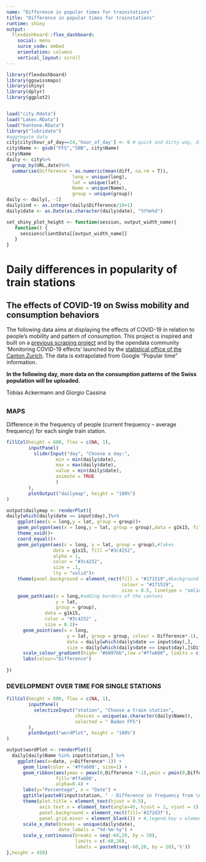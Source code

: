 ---
name: "Difference in popular times for trainstations"
title: "Difference in popular times for trainstations"
runtime: shiny
output: 
  flexdashboard::flex_dashboard:
    social: menu
    surce_code: embed
    orientation: columns
    vertical_layout: scroll
---

```{r setup, include=FALSE}
library(flexdashboard)
library(ggswissmaps)
library(shiny)
library(dplyr)
library(ggplot2)


load("city.Rdata")
load("Lakes.RData")
load("Kantone.RData")
library("lubridate")
#aggregate data 
city[city$hour_of_day==24,'hour_of_day'] <- 0 # quick and dirty way, did not changed the other variables.
city$Name <- gsub("FFS","SBB", city$Name)
city$Name
daily <- city%>%
  group_by(URL,date)%>%
  summarise(Difference = as.numeric(mean(diff, na.rm = T)),
                        long = unique(long),
                        lat = unique(lat),
                        Name = unique(Name),
                        group = unique(group))
daily <- daily[, -1]
daily$ind <- as.integer(daily$Difference/10+1)
daily$date <- as.Date(as.character(daily$date), "%Y%m%d")

set_shiny_plot_height <- function(session, output_width_name){
   function() { 
     session$clientData[[output_width_name]] 
   }
}

```


Daily differences in popularity of train stations {data-icon="fa-list"}
====================================================================

## The effects of COVID-19 on Swiss mobility and consumption behaviors

The following data aims at displaying the effects of COVID-19 in relation to people’s mobility and pattern of consumption. This project is inspired and built on a [previous scraping project](https://github.com/philshem/gmaps_popular_times_scraper) and by the opendata community ‘Monitoring COVID-19 effects’ launched by the [statistical office of the Canton Zurich](https://db.schoolofdata.ch/event/7#top).
The data is extrapolated from Google “Popular time” information.
</n>


<b>In the following day, more data on the consumption patterns of the Swiss population will be uploaded.</b>

Tobias Ackermann and Giorgio Cassina


##


### <b>MAPS</b>

Difference in the frequency of people (current frequency – average frequency) for each single train station.

  
```{r}
fillCol(height = 600, flex = c(NA, 1), 
        inputPanel(
          sliderInput("day", "Choose a day:",
                  min = min(daily$date), 
                  max = max(daily$date),
                  value = min(daily$date),
                  animate = TRUE
                  )
        ),
        plotOutput("dailymap", height = "100%")
)

output$dailymap <- renderPlot({
daily[which(daily$date == input$day),]%>%
    ggplot(aes(x = long,y = lat, group = group))+
    geom_polygon(aes(x = long,y = lat, group = group),data = g1k15, fill = "#272d3f")+
    theme_void()+
    coord_equal()+
    geom_polygon(aes(x = long, y = lat, group = group),#lakes
                 data = g1s15, fill ="#3c4252", 
                 alpha = 1, 
                 color = "#3c4252", 
                 size = .1, 
                 lty = "solid")+
    theme(panel.background = element_rect(fill = "#171519",#background
                                          colour = "#171519",
                                          size = 0.5, linetype = "solid"))+
    geom_path(aes(x = long,#adding borders of the cantons
                  y = lat,
                  group = group),
              data = g1k15,
              color = "#3c4252" ,
              size = 0.2)+
      geom_point(aes(x = long, 
                      y = lat, group = group, colour = Difference*-1),
                      data = daily[which(daily$date == input$day),],
                      size = daily[which(daily$date == input$day),]$Difference/10+1)+ 
      scale_colour_gradient(high= "#6897bb",low ="#ffa600", limits = c(-80,20))+
      labs(colour="Difference")
    
})
```



### <b>DEVELOPMENT OVER TIME FOR SINGLE STATIONS</b>


```{r}
fillCol(height = 600, flex = c(NA, 1), 
        inputPanel(
          selectizeInput("station", "Choose a train station", 
                         choices = unique(as.character(daily$Name)), 
                         selected = " Baden FFS")
        ),
        plotOutput("wordPlot", height = "100%")
)

output$wordPlot <- renderPlot({
  daily[daily$Name %in% input$station,] %>%
    ggplot(aes(x=date, y=Difference*-1)) +
      geom_line(color = '#ffa600', size=1) +
      geom_ribbon(aes(ymax = pmax(0,Difference *-1),ymin = pmin(0,Difference*-1)),
                  fill='#ffa600', 
                  alpha=0.4) +
      labs(y="Percentage", x = "Date") +
      ggtitle(paste0(input$station, " - Difference in frequency from \n", min(daily$date)," until ", max(daily$date)))+
      theme(plot.title = element_text(hjust = 0.5), 
            axis.text.x = element_text(angle=45, hjust = 1, vjust = 1),
            panel.background = element_rect(fill='#272d3f'),
            panel.grid.minor = element_blank()) + #,legend.key = element_rect(fill = "#2F2B33"),
      scale_x_date(breaks = unique(daily$date), 
                   date_labels = "%d-%m-%y") +
      scale_y_continuous(breaks = seq(-60,20, by = 20), 
                         limits = c(-60,20), 
                         labels = paste0(seq(-60,20, by = 20),'%'))
},height = 450)
```










